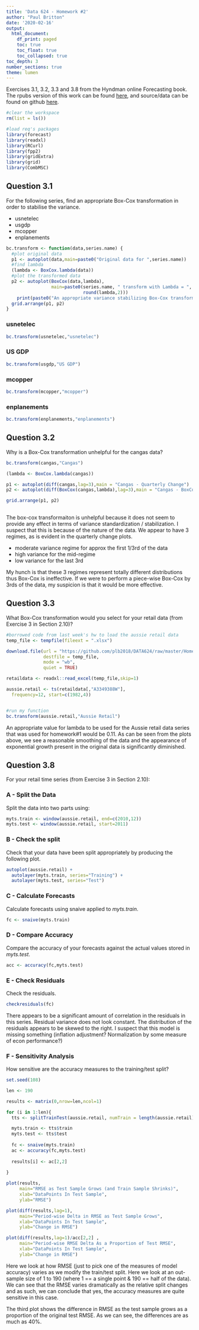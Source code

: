 ---
title: 'Data 624 - Homework #2'
author: "Paul Britton"
date: '2020-02-16'
output:
  html_document:
    df_print: paged
    toc: true
    toc_float: true
    toc_collapsed: true
toc_depth: 3
number_sections: true
theme: lumen
---


Exercises 3.1, 3.2, 3.3 and 3.8 from the Hyndman online Forecasting book. The rpubs version of this work can be found [here](https://rpubs.com/plb_lttfer/575073), and source/data can be found on github [here](https://github.com/plb2018/DATA624/tree/master/Homework2).
 
 
```{r load.requirements, warning = FALSE, message = FALSE}
#clear the workspace
rm(list = ls())

#load req's packages
library(forecast)
library(readxl)
library(RCurl)
library(fpp2)
library(gridExtra)
library(grid)
library(CombMSC)

```

## Question 3.1

For the following series, find an appropriate Box-Cox transformation in order to stabilise the variance.

* usnetelec
* usgdp
* mcopper
* enplanements

```{r apply.boxcox}

bc.transform <- function(data,series.name) {
  #plot original data
  p1 <- autoplot(data,main=paste0("Original data for ",series.name))
  #find lambda
  (lambda <- BoxCox.lambda(data))
  #plot the transformed data
  p2 <- autoplot(BoxCox(data,lambda),
                 main=paste0(series.name, " transform with Lambda = ",
                             round(lambda,2)))
    print(paste0("An appropriate variance stabilizing Box-Cox transformation for ", series.name, " is ", round(lambda,2) ))
  grid.arrange(p1, p2)
}
```

### usnetelec
```{r usnetelec}
bc.transform(usnetelec,"usnetelec")
```

### US GDP
```{r US.GDP}
bc.transform(usgdp,"US GDP")
```

### mcopper
```{r mcopper}
bc.transform(mcopper,"mcopper")
```

### enplanements
```{r enplanements}
bc.transform(enplanements,"enplanements")
```


## Question 3.2

Why is a Box-Cox transformation unhelpful for the cangas data?

```{r more.boxcox}
bc.transform(cangas,"Cangas")

(lambda <- BoxCox.lambda(cangas))

p1 <- autoplot(diff(cangas,lag=3),main = "Cangas - Quarterly Change")
p2 <- autoplot(diff(BoxCox(cangas,lambda),lag=3),main = "Cangas - BoxCox Trabsformed Quarterly Change")

grid.arrange(p1, p2)
  
```
The box-cox transformaiton is unhelpful because it does not seem to provide any effect in terms of variance standardization / stabilization.  I suspect that this is because of the nature of the data.  We appear to have 3 regimes, as is evident in the quarterly change plots.

* moderate variance regime for approx the first 1/3rd of the data
* high variance for the mid-regime
* low variance for the last 3rd

My hunch is that these 3 regimes represent totally different distributions thus Box-Cox is ineffective.  If we were to perform a piece-wise Box-Cox by 3rds of the data, my suspicion is that it would be more effective.

## Question 3.3

What Box-Cox transformation would you select for your retail data (from Exercise 3 in Section 2.10)?

```{r}

#borrowed code from last week's hw to load the aussie retail data
temp_file <- tempfile(fileext = ".xlsx")

download.file(url = "https://github.com/plb2018/DATA624/raw/master/Homework1/retail.xlsx", 
              destfile = temp_file, 
              mode = "wb", 
              quiet = TRUE)

retaildata <- readxl::read_excel(temp_file,skip=1)

aussie.retail <- ts(retaildata[,"A3349388W"],
  frequency=12, start=c(1982,4))


#run my function
bc.transform(aussie.retail,"Aussie Retail")

```
An appropriate value for lambda to be used for the Aussie retail data series that was used for homework#1 would be 0.11.  As can be seen from the plots above, we see a reasonable smoothing of the data and the appearance of exponential growth present in the original data is significantly diminished.

## Question 3.8

For your retail time series (from Exercise 3 in Section 2.10):

### A - Split the Data
Split the data into two parts using:

```{r}
myts.train <- window(aussie.retail, end=c(2010,12))
myts.test <- window(aussie.retail, start=2011)
```
### B - Check the split
Check that your data have been split appropriately by producing the following plot.
```{r}
autoplot(aussie.retail) +
  autolayer(myts.train, series="Training") +
  autolayer(myts.test, series="Test")
```

### C - Calculate Forecasts 
Calculate forecasts using snaive applied to *myts.train*.
```{r}
fc <- snaive(myts.train)
```
### D - Compare Accuracy
Compare the accuracy of your forecasts against the actual values stored in *myts.test*.
```{r}
acc <- accuracy(fc,myts.test)
```
### E - Check Residuals
Check the residuals.
```{r}
checkresiduals(fc)
```
There appears to be a significant amount of correlation in the residuals in this series.  Residual variance does not look constant.  The distribution of the residuals appears to be skewed to the right.  I suspect that this model is missing something (inflation adjustment?  Normalization by some measure of econ performance?)

### F - Sensitivity Analysis
How sensitive are the accuracy measures to the training/test split?

```{r}

set.seed(108)

len <- 190

results <- matrix(0,nrow=len,ncol=1)

for (i in 1:len){
  tts <- splitTrainTest(aussie.retail, numTrain = length(aussie.retail) - i)  

  myts.train <- tts$train
  myts.test <- tts$test
  
  fc <- snaive(myts.train)
  ac <- accuracy(fc,myts.test)
  
  results[i] <- ac[2,2]
  
}

plot(results,
     main="RMSE as Test Sample Grows (and Train Sample Shrinks)",
     xlab="DataPoints In Test Sample",
     ylab="RMSE")

plot(diff(results,lag=1),
     main="Period-wise Delta in RMSE as Test Sample Grows",
     xlab="DataPoints In Test Sample",
     ylab="Change in RMSE")

plot(diff(results,lag=1)/acc[2,2] ,
     main="Period-wise RMSE Delta As a Proportion of Test RMSE",
     xlab="DataPoints In Test Sample",
     ylab="Change in RMSE")

```

Here we look at how RMSE (just to pick one of the measures of model accuracy) varies as we modify the train/test split.  Here we look at an out-sample size of 1 to 190 (where 1 == a single point &  190 == half of the data).  We can see that the RMSE varies dramatically as the relative split changes and as such, we can conclude that yes, the accuracy measures are quite sensitive in this case.

The third plot shows the difference in RMSE as the test sample grows as a proportion of the original test RMSE.  As we can see, the differences are as much as 40%.
